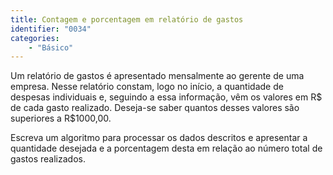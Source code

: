 ```yaml
---
title: Contagem e porcentagem em relatório de gastos 
identifier: "0034"
categories:
    - "Básico"
---
```


::: {.exercicio}
Um relatório de gastos é apresentado mensalmente ao gerente de uma empresa. Nesse relatório constam, logo no início, a quantidade de despesas individuais e, seguindo a essa informação, vêm os valores em R$ de cada gasto realizado. Deseja-se saber quantos desses valores são superiores a R$1000,00.

Escreva um algoritmo para processar os dados descritos e apresentar a quantidade desejada e a porcentagem desta em relação ao número total de gastos realizados.
:::